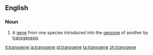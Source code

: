 {{also|transgène}}
==English==

===Noun===
{{wikipedia}}
{{en-noun}}

# {{lb|en|genetics|biotechnology}} A [[gene]] from one species introduced into the [[genome]] of another by [[transgenesis]]

[[it:transgene]]
[[ja:transgene]]
[[pl:transgene]]
[[ta:transgene]]
[[zh:transgene]]